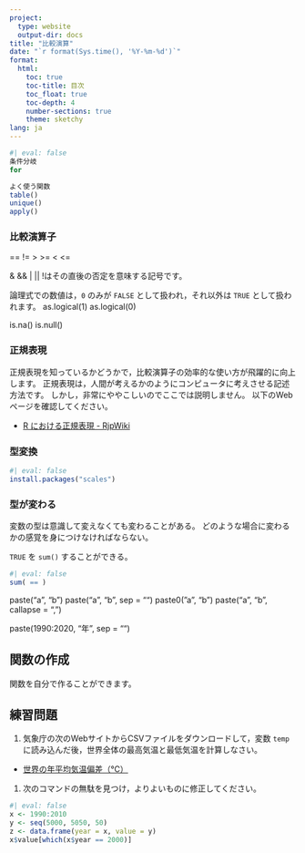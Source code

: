 ```yaml
---
project:
  type: website
  output-dir: docs
title: "比較演算"
date: "`r format(Sys.time(), '%Y-%m-%d')`"
format:
  html:
    toc: true
    toc-title: 目次
    toc_float: true
    toc-depth: 4
    number-sections: true
    theme: sketchy
lang: ja
---
```




```r
#| eval: false
条件分岐
for

よく使う関数
table()
unique()
apply()
```

### 比較演算子

==
!=
>
>=
<
<=

&
&&
|
||
!はその直後の否定を意味する記号です。

論理式での数値は，`0` のみが `FALSE` として扱われ，それ以外は `TRUE` として扱われます。
as.logical(1)
as.logical(0)

is.na()
is.null()

### 正規表現

正規表現を知っているかどうかで，比較演算子の効率的な使い方が飛躍的に向上します。
正規表現は，人間が考えるかのようにコンピュータに考えさせる記述方法です。
しかし，非常にややこしいのでここでは説明しません。
以下のWebページを確認してください。

- [R における正規表現 - RjpWiki](http://www.okadajp.org/RWiki/?R+%E3%81%AB%E3%81%8A%E3%81%91%E3%82%8B%E6%AD%A3%E8%A6%8F%E8%A1%A8%E7%8F%BE)


### 型変換



```r
#| eval: false
install.packages("scales")
```

### 型が変わる

変数の型は意識して変えなくても変わることがある。
どのような場合に変わるかの感覚を身につけなければならない。

`TRUE` を `sum()` することができる。
```r
#| eval: false
sum( == )
```



paste("a", "b")
paste("a", "b", sep = "")
paste0("a", "b")
paste("a", "b", callapse = ", ")


paste(1990:2020, "年", sep = "")


## 関数の作成

関数を自分で作ることができます。


## 練習問題

1. 気象庁の次のWebサイトからCSVファイルをダウンロードして，変数 `temp` に読み込んだ後，世界全体の最高気温と最低気温を計算しなさい。
  - [世界の年平均気温偏差（℃）](https://www.data.jma.go.jp/cpdinfo/temp/list/an_wld.html)
1. 次のコマンドの無駄を見つけ，よりよいものに修正してください。
```r
#| eval: false
x <- 1990:2010
y <- seq(5000, 5050, 50)
z <- data.frame(year = x, value = y)
x$value[which(x$year == 2000)]
```
